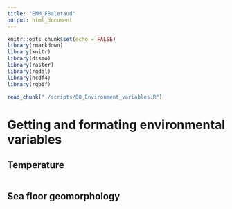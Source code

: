 ```yaml
---
title: "ENM_FBaletaud"
output: html_document
---
```

```r
knitr::opts_chunk$set(echo = FALSE)
library(rmarkdown)
library(knitr)
library(dismo)
library(raster)
library(rgdal)
library(ncdf4)
library(rgbif)
```

```r
read_chunk("./scripts/00_Environment_variables.R")

```


# Getting and formating environmental variables

## Temperature

```r

```

## Sea floor geomorphology

```r

```






